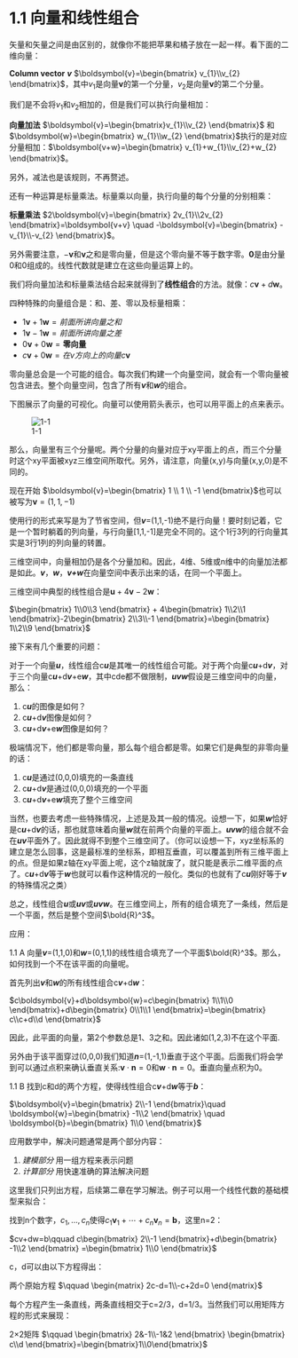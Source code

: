 # 1.1 向量和线性组合

矢量和矢量之间是由区别的，就像你不能把苹果和橘子放在一起一样。看下面的二维向量：

**Column vector** ***v***  $\boldsymbol{v}=\begin{bmatrix} v_{1}\\v_{2} \end{bmatrix}$，其中$v_{1}$是向量$\boldsymbol{v}$的第一个分量，$v_{2}$是向量$\boldsymbol{v}$的第二个分量。

我们是不会将$v_{1}$和$v_{2}$相加的，但是我们可以执行向量相加：

**向量加法** $\boldsymbol{v}=\begin{bmatrix}v_{1}\\v_{2} \end{bmatrix}$ 和 $\boldsymbol{w}=\begin{bmatrix} w_{1}\\w_{2} \end{bmatrix}$执行的是对应分量相加：$\boldsymbol{v+w}=\begin{bmatrix} v_{1}+w_{1}\\v_{2}+w_{2} \end{bmatrix}$。

另外，减法也是该规则，不再赘述。

还有一种运算是标量乘法。标量乘以向量，执行向量的每个分量的分别相乘：

**标量乘法** $2\boldsymbol{v}=\begin{bmatrix} 2v_{1}\\2v_{2} \end{bmatrix}=\boldsymbol{v+v} \quad -\boldsymbol{v}=\begin{bmatrix} -v_{1}\\-v_{2} \end{bmatrix}$。

另外需要注意，$-\boldsymbol{v}$和$\boldsymbol{v}$之和是零向量，但是这个零向量不等于数字零。**0**是由分量0和0组成的。线性代数就是建立在这些向量运算上的。

我们将向量加法和标量乘法结合起来就得到了**线性组合**的方法。就像：$c\boldsymbol{v}+d\boldsymbol{w}$。

四种特殊的向量组合是：和、差、零以及标量相乘：

-   $1\boldsymbol{v}+1\boldsymbol{w}=前面所讲向量之和$
-   $1\boldsymbol{v}-1\boldsymbol{w}=前面所讲向量之差$
-   $0\boldsymbol{v}+0\boldsymbol{w}=\boldsymbol{零向量}$
-   $c\boldsymbol{v}+0\boldsymbol{w}=在v方向上的向量c\boldsymbol{v}$

零向量总会是一个可能的组合。每次我们构建一个向量空间，就会有一个零向量被包含进去。整个向量空间，包含了所有***v***和***w***的组合。

下图展示了向量的可视化。向量可以使用箭头表示，也可以用平面上的点来表示。

![1-1](/image/1_intro/1-1.png)

那么，向量里有三个分量呢。两个分量的向量对应于xy平面上的点，而三个分量时这个xy平面被xyz三维空间所取代。另外，请注意，向量(x,y)与向量(x,y,0)是不同的。

现在开始 $\boldsymbol{v}=\begin{bmatrix} 1 \\ 1 \\ -1 \end{bmatrix}$也可以被写为$\boldsymbol{v}=(1,1,-1)$

使用行的形式来写是为了节省空间，但***v***=(1,1,-1)绝不是行向量！要时刻记着，它是一个暂时躺着的列向量，与行向量[1,1,-1]是完全不同的。这个1行3列的行向量其实是3行1列的列向量的转置。

三维空间中，向量相加仍是各个分量加和。因此，4维、5维或n维中的向量加法都是如此。***v***，***w***，***v+w***在向量空间中表示出来的话，在同一个平面上。

三维空间中典型的线性组合是$\boldsymbol{u}+4\boldsymbol{v}-2\boldsymbol{w}$：

$\begin{bmatrix} 1\\0\\3 \end{bmatrix} + 4\begin{bmatrix} 1\\2\\1 \end{bmatrix}-2\begin{bmatrix} 2\\3\\-1 \end{bmatrix}=\begin{bmatrix} 1\\2\\9 \end{bmatrix}$

接下来有几个重要的问题：

对于一个向量***u***，线性组合c***u***是其唯一的线性组合可能。对于两个向量c***u***+d***v***，对于三个向量c***u***+d***v***+e***w***，其中cde都不做限制，***uvw***假设是三维空间中的向量，那么：

1.  c***u***的图像是如何？
2.  c***u***+d***v***图像是如何？
3.  c***u***+d***v***+e***w***图像是如何？

极端情况下，他们都是零向量，那么每个组合都是零。如果它们是典型的非零向量的话：

1.  c***u***是通过(0,0,0)填充的一条直线
2.  c***u***+d***v***是通过(0,0,0)填充的一个平面
3.  c***u***+d***v***+e***w***填充了整个三维空间

当然，也要去考虑一些特殊情况，上述是及其一般的情况。设想一下，如果***w***恰好是c***u***+d***v***的话，那也就意味着向量***w***就在前两个向量的平面上。***uvw***的组合就不会在***uv***平面外了。因此就得不到整个三维空间了。（你可以设想一下，xyz坐标系的建立是怎么回事，这是最标准的坐标系，即相互垂直，可以覆盖到所有三维平面上的点。但是如果z轴在xy平面上呢，这个z轴就废了，就只能是表示二维平面的点了。c***u***+d***v***等于***w***也就可以看作这种情况的一般化。类似的也就有了c***u***刚好等于***v***的特殊情况之类）

总之，线性组合***u***或***uv***或***uvw***。在三维空间上，所有的组合填充了一条线，然后是一个平面，然后是整个空间$\bold{R}^3$。

应用：

1.1 A 向量***v***=(1,1,0)和***w***=(0,1,1)的线性组合填充了一个平面$\bold{R}^3$。那么，如何找到一个不在该平面的向量呢。

首先列出***v***和***w***的所有线性组合c***v***+d***w***：

$c\boldsymbol{v}+d\boldsymbol{w}=c\begin{bmatrix} 1\\1\\0 \end{bmatrix}+d\begin{bmatrix} 0\\1\\1 \end{bmatrix}=\begin{bmatrix} c\\c+d\\d \end{bmatrix}$

因此，此平面的向量，第2个参数总是1、3之和。因此诸如(1,2,3)不在这个平面.

另外由于该平面穿过(0,0,0)我们知道***n***=(1,-1,1)垂直于这个平面。后面我们将会学到可以通过点积来确认垂直关系:$\boldsymbol{v} \cdot \boldsymbol{n}=0$和$\boldsymbol{w} \cdot \boldsymbol{n}=0$。垂直向量点积为0。

1.1 B 找到c和d的两个方程，使得线性组合c***v***+d***w***等于***b***：

$\boldsymbol{v}=\begin{bmatrix} 2\\-1 \end{bmatrix}\quad \boldsymbol{w}=\begin{bmatrix} -1\\2 \end{bmatrix} \quad \boldsymbol{b}=\begin{bmatrix} 1\\0 \end{bmatrix}$

应用数学中，解决问题通常是两个部分内容：

1. *建模部分* 用一组方程来表示问题
2. *计算部分* 用快速准确的算法解决问题

这里我们只列出方程，后续第二章在学习解法。例子可以用一个线性代数的基础模型来拟合：

找到n个数字，$c_{1},\dots,c_{n}$使得$c_{1}\boldsymbol{v}_{1}+\cdots+c_{n}\boldsymbol{v}_{n}=\boldsymbol{b}$，这里n=2：

$cv+dw=b\qquad c\begin{bmatrix} 2\\-1 \end{bmatrix}+d\begin{bmatrix} -1\\2 \end{bmatrix} =\begin{bmatrix} 1\\0 \end{bmatrix}$

c，d可以由以下方程得出：

两个原始方程 $\qquad \begin{matrix} 2c-d=1\\-c+2d=0 \end{matrix}$

每个方程产生一条直线，两条直线相交于c=2/3，d=1/3。当然我们可以用矩阵方程的形式来展现：

2×2矩阵 $\qquad \begin{bmatrix} 2&-1\\-1&2 \end{bmatrix} \begin{bmatrix} c\\d \end{bmatrix}=\begin{bmatrix}1\\0\end{bmatrix}$